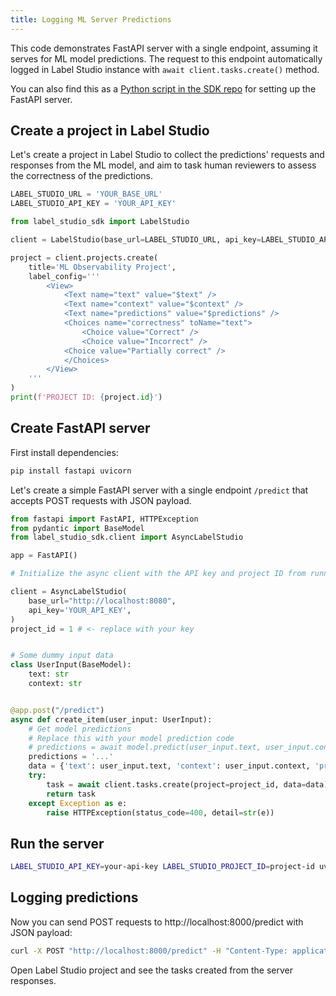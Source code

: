 ```yaml
---
title: Logging ML Server Predictions
---
```


This code demonstrates FastAPI server with a single endpoint, assuming it serves for ML model predictions.
The request to this endpoint automatically logged in Label Studio instance with `await client.tasks.create()` method.

You can also find this as a [Python script in the SDK repo](https://github.com/HumanSignal/label-studio-sdk/blob/master/tutorials/fastapi_server.py) for setting up the FastAPI server. 

## Create a project in Label Studio

Let's create a project in Label Studio to collect the predictions' requests and responses from the ML model, and aim to task human reviewers to assess the correctness of the predictions.

```python
LABEL_STUDIO_URL = 'YOUR_BASE_URL'
LABEL_STUDIO_API_KEY = 'YOUR_API_KEY' 

from label_studio_sdk import LabelStudio

client = LabelStudio(base_url=LABEL_STUDIO_URL, api_key=LABEL_STUDIO_API_KEY)

project = client.projects.create(
    title='ML Observability Project',
    label_config='''
        <View>
            <Text name="text" value="$text" />
            <Text name="context" value="$context" />
            <Text name="predictions" value="$predictions" />
            <Choices name="correctness" toName="text">
                <Choice value="Correct" />
                <Choice value="Incorrect" />
            <Choice value="Partially correct" />
            </Choices>
        </View>
    '''
)
print(f'PROJECT ID: {project.id}')
```

## Create FastAPI server

First install dependencies:

```bash
pip install fastapi uvicorn
```

Let's create a simple FastAPI server with a single endpoint `/predict` that accepts POST requests with JSON payload.

```python
from fastapi import FastAPI, HTTPException
from pydantic import BaseModel
from label_studio_sdk.client import AsyncLabelStudio

app = FastAPI()

# Initialize the async client with the API key and project ID from running Label Studio app

client = AsyncLabelStudio(
    base_url="http://localhost:8080",
    api_key='YOUR_API_KEY',
)
project_id = 1 # <- replace with your key


# Some dummy input data
class UserInput(BaseModel):
    text: str
    context: str


@app.post("/predict")
async def create_item(user_input: UserInput):
    # Get model predictions
    # Replace this with your model prediction code
    # predictions = await model.predict(user_input.text, user_input.context)
    predictions = '...'
    data = {'text': user_input.text, 'context': user_input.context, 'predictions': predictions}
    try:
        task = await client.tasks.create(project=project_id, data=data)
        return task
    except Exception as e:
        raise HTTPException(status_code=400, detail=str(e))
```


## Run the server

```bash
LABEL_STUDIO_API_KEY=your-api-key LABEL_STUDIO_PROJECT_ID=project-id uvicorn fastapi_server:app --reload
```

## Logging predictions

Now you can send POST requests to http://localhost:8000/predict with JSON payload:

```bash
curl -X POST "http://localhost:8000/predict" -H "Content-Type: application/json" -d '{"text": "example", "context": "context"}'
```

Open Label Studio project and see the tasks created from the server responses.